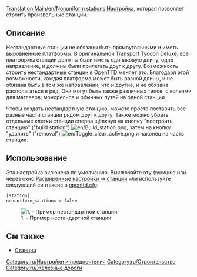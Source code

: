 {{ru/Необходимо сделать|поправить ссылки после перевода соответствующих страниц}}
[[Translation:Main/en/Nonuniform stations]]
[[Main/ru/Расширенные настройки|Настройка]], которая позволяет строить произвольные станции.

== Описание ==
Нестандартные станции не обязаны быть прямоугольными и иметь выровненные платформы.
В оригинальной Transport Tycoon Deluxe, все платформы станции должны были иметь одинаковую длину, одно направление, и должны были прилегать друг к другу.
Возможность строить нестандартные станции в OpenTTD меняет это. Благодаря этой возможности, каждая платформа может быть разной длины, и не обязана быть в том же направлении, что и другие, и не обязана располагаться в ряд. Они могут быть также различных типов, с колеями для маглевов, монорельса и обычных путей на одной станции.

Чтобы создать нестандартную станцию, можете просто поставить все разные части станции рядом друг к другу. Также можно убрать отдельные клетки станции сперва щёлкнув на кнопку "построить станцию" ("build station") [[File:en/Build station.png]], затем на кнопку "удалить" ("removal") [[File:en/Toggle clear active.png]] и наконец на часть станции.

== Использование ==
Эта настройка включена по умолчанию. Выключайте эту функцию или через окно [[Main/en/Advanced Settings/Stations#Nonuniform stations|Расширенные настройки -> станции]] или используйте следующий синтаксис в [[Main/ru/Openttd.cfg|openttd.cfg]]:
<pre>[station]
nonuniform_stations = false</pre>
[[File:en/Nonuniform.png|center|none|frame|1. - Пример нестандартной станции]]

== См также ==

* [[Main/ru/Станции|Станции]]

[[Category:ru/Настройки и предпочтения]]
[[Category:ru/Строительство]]
[[Category:ru/Железные дороги]]